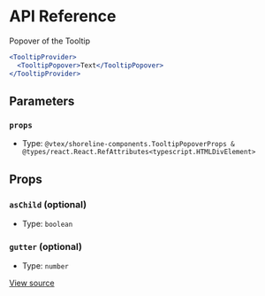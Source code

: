 # API Reference

Popover of the Tooltip

```jsx
<TooltipProvider>
  <TooltipPopover>Text</TooltipPopover>
</TooltipProvider>
```

## Parameters

### `props`

- Type: `@vtex/shoreline-components.TooltipPopoverProps & @types/react.React.RefAttributes<typescript.HTMLDivElement>`

## Props

### `asChild` (optional)

- Type: `boolean`

### `gutter` (optional)

- Type: `number`

[View source](https://github.com/vtex/shoreline/blob/0a5cb1b9f/packages/components/src/tooltip/tooltip-popover.tsx#L14)
